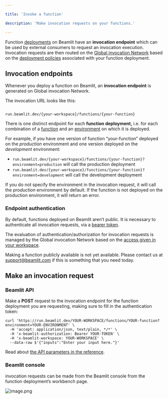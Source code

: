 ```yaml
---

title: 'Invoke a function'

description: 'Make invocation requests on your functions.'

---
```


Function [deployments](../Functions%2015347e47b1ea80eda0e5d4354f5ba238) on Beamlit have an **invocation endpoint** which can be used by external consumers to request an invocation execution. Invocation requests are then routed on the [Global invocation Network](../Models/Global-Inference-Network%2013847e47b1ea8199a2b3fa9c62f9e09e) based on the [deployment policies](../Models/Model-deployment) associated with your function deployment. 

## Invocation endpoints

Whenever you deploy a function on Beamlit, an **invocation endpoint** is generated on Global invocation Network.

The invocation URL looks like this:

```

run.beamlit.dev/{your-workspace}/functions/{your-function}

```

There is one distinct endpoint for each **function deployment,** i.e. for each combination of a [function](../Models/Model-deployment%2013847e47b1ea8103a274c27cff3de584) and an [environment](../Model-Governance/Environments) on which it is deployed. 

For example, if you have one version of function “your-function” deployed on the *production* environment and one version deployed on the *development* environment:

- `run.beamlit.dev/{your-workspace}/functions/{your-function}?environment=production` will call the production deployment
- `run.beamlit.dev/{your-workspace}/functions/{your-function}?environment=development` will call the development deployment

If you do not specify the environment in the invocation request, it will call the *production* environment by default. If the function is not deployed on the production environment, it will return an error.

### Endpoint authentication

By default, functions deployed on Beamlit aren’t public. It is necessary to authenticate all invocation requests, via a [bearer token](../Security/Access-tokens).

The evaluation of authentication/authorization for invocation requests is managed by the Global invocation Network based on the [access given in your workspace](../Security/Workspace-access-control).

<Info>Making a function publicly available is not yet available. Please contact us at [support@beamlit.com](mailto:support@beamlit.com) if this is something that you need today.</Info>

## Make an invocation request

### Beamlit API

Make a **POST** request to the invocation endpoint for the function deployment you are requesting, making sure to fill in the authentication token:

```
curl 'https://run.beamlit.dev/YOUR-WORKSPACE/functions/YOUR-function?environment=YOUR-ENVIRONMENT' \
  -H 'accept: application/json, text/plain, */*' \
  -H 'x-beamlit-authorization: Bearer YOUR-TOKEN' \
  -H 'x-beamlit-workspace: YOUR-WORKSPACE' \
  --data-raw $'{"inputs":"Enter your input here."}'
```

Read about [the API parameters in the reference](https://docs.beamlit.com/api-reference/inference).

### Beamlit console

invocation requests can be made from the Beamlit console from the function deployment’s workbench page.

![image.png](Invoke-functions/image.png)